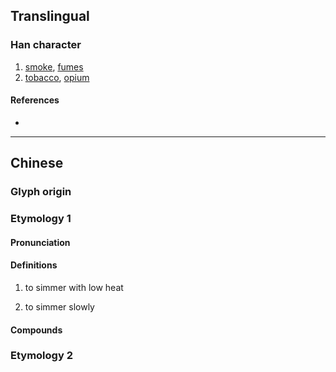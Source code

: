 {{character info}}
==Translingual==

===Han character===
{{Han char|rn=86|rad=火|as=12|sn=16|four=91846|canj=FMWJ|ids=⿰火覃}}

# [[smoke]], [[fumes]]
# [[tobacco]], [[opium]]

====References====
* {{Han ref|kx=0682.040|dkj=19391|dj=1094.050|hdz=32232.130|uh=71C2|ud=29122|bh=EA48|bd=59976}}

----

==Chinese==

===Glyph origin===
{{Han etym}}

===Etymology 1===
{{zh-forms}}

====Pronunciation====
{{zh-pron
|m=tán,qián
|c=taam4,cim4
|w=3doe,3xxi
|mc=y
|oc=y
|cat=w:v
}}

====Definitions====
{{zh-hanzi}}

# {{lb|zh|Shanghai}} to simmer with low heat
# {{lb|zh|Shanghai}} to simmer slowly
{{attention|zh|missing MSC}}

====Compounds====
{{zh-der|燂爍|腌燂鮮}}

===Etymology 2===
{{zh-see|燖|v}}